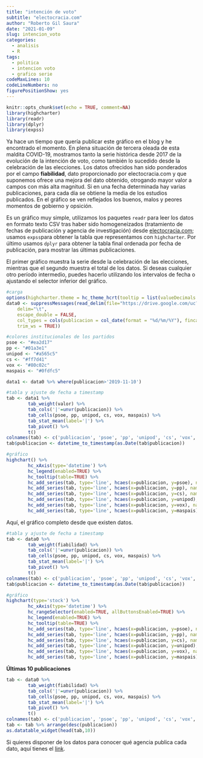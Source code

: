 ```yaml
---
title: "intención de voto"
subtitle: "electocracia.com"
author: "Roberto Gil Saura"
date: "2021-01-09"
slug: intencion_voto
categories:
  - analisis
  - R
tags:
  - politica
  - intencion voto
  - grafico serie
codeMaxLines: 10
codeLineNumbers: no
figurePositionShow: yes
---
```



```r
knitr::opts_chunk$set(echo = TRUE, comment=NA)
library(highcharter)
library(readr)
library(dplyr)
library(expss)
```

Ya hace un tiempo que quería publicar este gráfico en el blog y he encontrado el momento. En plena situación de tercera oleada de esta maldita COVID-19, mostramos tanto la serie histórica desde 2017 de la evolución de la intención de voto, como también lo sucedido desde la celebración de las elecciones. Los datos ofrecidos han sido ponderados por el campo **fiabilidad**, dato proporcionado por electocracia.com y que suponemos ofrece una mejora del dato obtenido, otrogando mayor valor a campos con más alta magnitud. Si en una fecha determinada hay varias publicaciones, para cada día se obtiene la media de los estudios publicados. En el gráfico se ven reflejados los buenos, malos y peores momentos de gobierno y opsición.

Es un gráfico muy simple, utilizamos los paquetes `readr` para leer los datos en formato texto CSV tras haber sido homogeneizados (tratamiento de fechas de publicación y agencia de investigación) desde [electocracia.com](https://electocracia.com/#historico); usamos `expss`para obtener la tabla que representamos con `highcharter`. Por último usamos `dplyr` para obtener la tabla final ordenada por fecha de publicación, para mostrar las últimas publicaciones.

El primer gráfico muestra la serie desde la celebración de las elecciones, mientras que el segundo muestra el total de los datos. Si deseas cualquier otro período intermedio, puedes hacerlo utilizando los intervalos de fecha o ajustando el selector inferior del gráfico.


```r
#carga
options(highcharter.theme = hc_theme_hcrt(tooltip = list(valueDecimals = 2)))
data0 <- suppressMessages(read_delim(file="https://drive.google.com/uc?export=download&id=1vg2KxfhLaT4-FgVIuXvq_YIFyuQxtnkC",
    delim="\t", 
    escape_double = FALSE, 
    col_types = cols(publicacion = col_date(format = "%d/%m/%Y"), fincampo = col_skip()), 
    trim_ws = TRUE))

#colores institucionales de los partidos
psoe <- "#ea2d17"
pp <- "#01a3e1"
unipod <- "#a565c5"
cs <- "#ff7d41"
vox <- "#80c02c"
maspais <- "#0fdfc5"

data1 <- data0 %>% where(publicacion>'2019-11-10')

#tabla y ajuste de fecha a timestamp
tab <- data1 %>% 
        tab_weight(valor) %>% 
        tab_cols('|'=unvr(publicacion)) %>% 
        tab_cells(psoe, pp, unipod, cs, vox, maspais) %>%
        tab_stat_mean(label='|') %>% 
        tab_pivot() %>% 
        t()
colnames(tab) <- c('publicacion', 'psoe', 'pp', 'unipod', 'cs', 'vox', 'maspais')
tab$publicacion <- datetime_to_timestamp(as.Date(tab$publicacion))

#gráfico
highchart() %>% 
        hc_xAxis(type='datetime') %>%
        hc_legend(enabled=TRUE) %>%
        hc_tooltip(table=TRUE) %>% 
        hc_add_series(tab, type='line', hcaes(x=publicacion, y=psoe), name='psoe', color=psoe) %>% 
        hc_add_series(tab, type='line', hcaes(x=publicacion, y=pp), name='pp', color=pp) %>% 
        hc_add_series(tab, type='line', hcaes(x=publicacion, y=cs), name='cs', color=cs) %>% 
        hc_add_series(tab, type='line', hcaes(x=publicacion, y=unipod), name='unipod', color=unipod) %>% 
        hc_add_series(tab, type='line', hcaes(x=publicacion, y=vox), name='vox', color=vox) %>% 
        hc_add_series(tab, type='line', hcaes(x=publicacion, y=maspais), name='maspais', color=maspais)
```

Aquí, el gráfico completo desde que existen datos.

```r
#tabla y ajuste de fecha a timestamp
tab <- data0 %>% 
        tab_weight(fiabilidad) %>% 
        tab_cols('|'=unvr(publicacion)) %>% 
        tab_cells(psoe, pp, unipod, cs, vox, maspais) %>%
        tab_stat_mean(label='|') %>% 
        tab_pivot() %>% 
        t()
colnames(tab) <- c('publicacion', 'psoe', 'pp', 'unipod', 'cs', 'vox', 'maspais')
tab$publicacion <- datetime_to_timestamp(as.Date(tab$publicacion))

#gráfico
highchart(type='stock') %>% 
        hc_xAxis(type='datetime') %>%
        hc_rangeSelector(enabled=TRUE, allButtonsEnabled=TRUE) %>% 
        hc_legend(enabled=TRUE) %>%
        hc_tooltip(table=TRUE) %>% 
        hc_add_series(tab, type='line', hcaes(x=publicacion, y=psoe), name='psoe', color=psoe) %>% 
        hc_add_series(tab, type='line', hcaes(x=publicacion, y=pp), name='pp', color=pp) %>% 
        hc_add_series(tab, type='line', hcaes(x=publicacion, y=cs), name='cs', color=cs) %>% 
        hc_add_series(tab, type='line', hcaes(x=publicacion, y=unipod), name='unipod', color=unipod) %>% 
        hc_add_series(tab, type='line', hcaes(x=publicacion, y=vox), name='vox', color=vox) %>% 
        hc_add_series(tab, type='line', hcaes(x=publicacion, y=maspais), name='maspais', color=maspais)
```


**Últimas 10 publicaciones**

```r
tab <- data0 %>% 
        tab_weight(fiabilidad) %>% 
        tab_cols('|'=unvr(publicacion)) %>%
        tab_cells(psoe, pp, unipod, cs, vox, maspais) %>%
        tab_stat_mean(label='|') %>% 
        tab_pivot() %>% 
        t()
colnames(tab) <- c('publicacion', 'psoe', 'pp', 'unipod', 'cs', 'vox', 'maspais')
tab <- tab %>% arrange(desc(publicacion))
as.datatable_widget(head(tab,10)) 
```

Si quieres disponer de los datos para conocer qué agencia publica cada dato, aquí tienes el [link](https://drive.google.com/uc?export=download&id=1vg2KxfhLaT4-FgVIuXvq_YIFyuQxtnkC).
